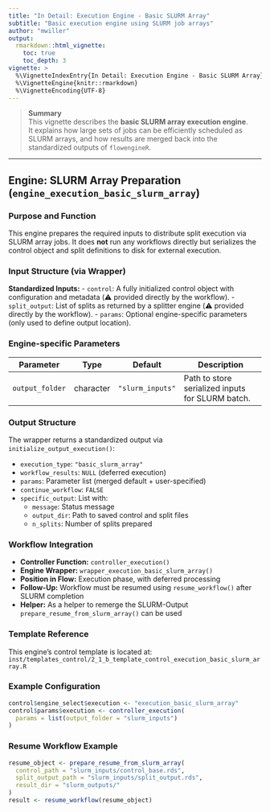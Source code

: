 ```yaml
---
title: "In Detail: Execution Engine - Basic SLURM Array"
subtitle: "Basic execution engine using SLURM job arrays"
author: "mwiller"
output:
  rmarkdown::html_vignette:
    toc: true
    toc_depth: 3
vignette: >
  %\VignetteIndexEntry{In Detail: Execution Engine - Basic SLURM Array}
  %\VignetteEngine{knitr::rmarkdown}
  %\VignetteEncoding{UTF-8}
---
```


> **Summary**  
> This vignette describes the **basic SLURM array execution engine**.  
> It explains how large sets of jobs can be efficiently scheduled as SLURM arrays, and how results are merged back into the standardized outputs of `flowengineR`.

---

## Engine: SLURM Array Preparation (`engine_execution_basic_slurm_array`)

### Purpose and Function
This engine prepares the required inputs to distribute split execution via SLURM array jobs. It does **not** run any workflows directly but serializes the control object and split definitions to disk for external execution.

### Input Structure (via Wrapper)

**Standardized Inputs:**
- `control`: A fully initialized control object with configuration and metadata (⚠️ provided directly by the workflow).
- `split_output`: List of splits as returned by a splitter engine (⚠️ provided directly by the workflow).
- `params`: Optional engine-specific parameters (only used to define output location).

### Engine-specific Parameters

| Parameter        | Type      | Default         | Description                                      |
|------------------|-----------|------------------|--------------------------------------------------|
| `output_folder`  | character | `"slurm_inputs"` | Path to store serialized inputs for SLURM batch. |

### Output Structure

The wrapper returns a standardized output via `initialize_output_execution()`:

- `execution_type`: `"basic_slurm_array"`
- `workflow_results`: `NULL` (deferred execution)
- `params`: Parameter list (merged default + user-specified)
- `continue_workflow`: `FALSE`
- `specific_output`: List with:
    - `message`: Status message
    - `output_dir`: Path to saved control and split files
    - `n_splits`: Number of splits prepared

### Workflow Integration

- **Controller Function:** `controller_execution()`
- **Engine Wrapper:** `wrapper_execution_basic_slurm_array()`
- **Position in Flow:** Execution phase, with deferred processing
- **Follow-Up:** Workflow must be resumed using `resume_workflow()` after SLURM completion
- **Helper:** As a helper to remerge the SLURM-Output `prepare_resume_from_slurm_array()` can be used

### Template Reference

This engine's control template is located at:  
`inst/templates_control/2_1_b_template_control_execution_basic_slurm_array.R`

### Example Configuration
```r
control$engine_select$execution <- "execution_basic_slurm_array"
control$params$execution <- controller_execution(
  params = list(output_folder = "slurm_inputs")
)
```

### Resume Workflow Example
```r
resume_object <- prepare_resume_from_slurm_array(
  control_path = "slurm_inputs/control_base.rds",
  split_output_path = "slurm_inputs/split_output.rds",
  result_dir = "slurm_outputs/"
)
result <- resume_workflow(resume_object)
```
